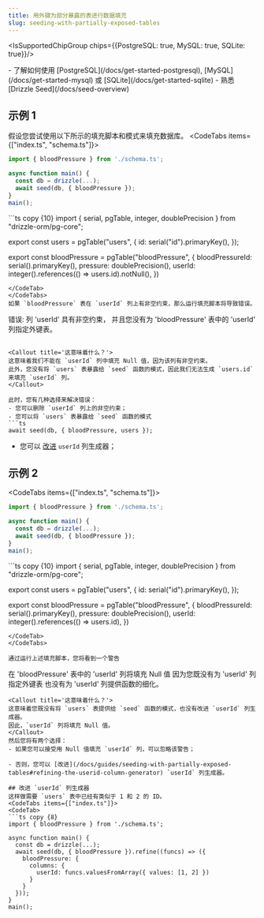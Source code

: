```yaml
---
title: 用外键为部分暴露的表进行数据填充
slug: seeding-with-partially-exposed-tables
---
```



<IsSupportedChipGroup chips={{PostgreSQL: true, MySQL: true, SQLite: true}}/>

<Prerequisites>
- 了解如何使用 [PostgreSQL](/docs/get-started-postgresql), [MySQL](/docs/get-started-mysql) 或 [SQLite](/docs/get-started-sqlite)
- 熟悉 [Drizzle Seed](/docs/seed-overview)
</Prerequisites>

## 示例 1
假设您尝试使用以下所示的填充脚本和模式来填充数据库。
<CodeTabs items={["index.ts", "schema.ts"]}>
<CodeTab>
```ts
import { bloodPressure } from './schema.ts';

async function main() {
  const db = drizzle(...);
  await seed(db, { bloodPressure });
}
main();

```
</CodeTab>

<CodeTab>
```ts copy {10}
import { serial, pgTable, integer, doublePrecision } from "drizzle-orm/pg-core";

export const users = pgTable("users", {
    id: serial("id").primaryKey(),
});

export const bloodPressure = pgTable("bloodPressure", {
	bloodPressureId: serial().primaryKey(),
	pressure: doublePrecision(),
	userId: integer().references(() => users.id).notNull(),
})
```
</CodeTab>
</CodeTabs>
如果 `bloodPressure` 表在 `userId` 列上有非空约束，那么运行填充脚本将导致错误。

```
错误: 列 'userId' 具有非空约束，
并且您没有为 'bloodPressure' 表中的 'userId' 列指定外键表。
```

<Callout title='这意味着什么？'>
这意味着我们不能在 `userId` 列中填充 Null 值，因为该列有非空约束。
此外，您没有将 `users` 表暴露给 `seed` 函数的模式，因此我们无法生成 `users.id` 来填充 `userId` 列。
</Callout>

此时，您有几种选择来解决错误：
- 您可以删除 `userId` 列上的非空约束；
- 您可以将 `users` 表暴露给 `seed` 函数的模式
```ts 
await seed(db, { bloodPressure, users });
```
- 您可以 [改进](/docs/guides/seeding-with-partially-exposed-tables#refining-the-userid-column-generator) `userId` 列生成器；

## 示例 2

<CodeTabs items={["index.ts", "schema.ts"]}>
<CodeTab>
```ts
import { bloodPressure } from './schema.ts';

async function main() {
  const db = drizzle(...);
  await seed(db, { bloodPressure });
}
main();

```
</CodeTab>

<CodeTab>
```ts copy {10}
import { serial, pgTable, integer, doublePrecision } from "drizzle-orm/pg-core";

export const users = pgTable("users", {
    id: serial("id").primaryKey(),
});

export const bloodPressure = pgTable("bloodPressure", {
	bloodPressureId: serial().primaryKey(),
	pressure: doublePrecision(),
	userId: integer().references(() => users.id),
})
```
</CodeTab>
</CodeTabs>

通过运行上述填充脚本，您将看到一个警告
```
在 'bloodPressure' 表中的 'userId' 列将填充 Null 值
因为您既没有为 'userId' 列指定外键表
也没有为 'userId' 列提供函数的细化。
```
<Callout title='这意味着什么？'>
这意味着您既没有将 `users` 表提供给 `seed` 函数的模式，也没有改进 `userId` 列生成器。 
因此，`userId` 列将填充 Null 值。
</Callout>
然后您将有两个选择：
- 如果您可以接受用 Null 值填充 `userId` 列，可以忽略该警告；

- 否则，您可以 [改进](/docs/guides/seeding-with-partially-exposed-tables#refining-the-userid-column-generator) `userId` 列生成器。 

## 改进 `userId` 列生成器
这样做需要 `users` 表中已经有类似于 1 和 2 的 ID。
<CodeTabs items={["index.ts"]}>
<CodeTab>
```ts copy {8}
import { bloodPressure } from './schema.ts';

async function main() {
  const db = drizzle(...);
  await seed(db, { bloodPressure }).refine((funcs) => ({
    bloodPressure: {
      columns: {
        userId: funcs.valuesFromArray({ values: [1, 2] })
      }
    }
  }));
}
main();

```
</CodeTab>
</CodeTabs>